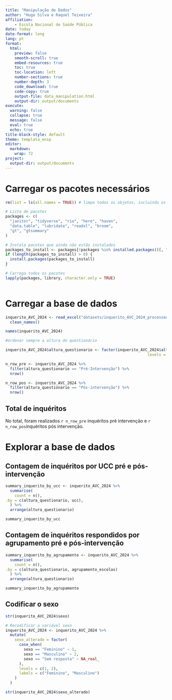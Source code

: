 ```yaml
---
title: "Manipulação de Dados"
author: "Hugo Silva e Raquel Teixeira"
affiliation: 
    - Escola Nacional de Saúde Pública
date: today
date-format: long
lang: pt 
format:
  html:
    preview: false
    smooth-scroll: true
    embed-resources: true
    toc: true
    toc-location: left
    number-sections: true
    number-depth: 3
    code_download: true
    code-copy: true
    output-file: data_manipulation.html
    output-dir: output/documents
execute:
  warning: false
  collapse: true
  message: false
  eval: true
  echo: true
title-block-style: default
theme: templata_ensp
editor: 
  markdown: 
    wrap: 72
project:
  output-dir: output/documents
---
```


# Carregar os pacotes necessários

```r
rm(list = ls(all.names = TRUE)) # limpa todos os objetos, incluindo os ocultos

# Lista de pacotes
packages <- c(
  "janitor", "tidyverse", "rio", "here", "haven", 
  "data.table", "lubridate", "readxl", "broom", 
  "gt", "gtsummary"
)

# Instala pacotes que ainda não estão instalados
packages_to_install <- packages[!packages %in% installed.packages()[, "Package"]]
if (length(packages_to_install) > 0) {
  install.packages(packages_to_install)
}

# Carrega todos os pacotes
lapply(packages, library, character.only = TRUE)
    

```

# Carregar a base de dados

```r
inquerito_AVC_2024 <- read_excel("datasets/inquerito_AVC_2024_processed.xlsx") |> 
  clean_names()

names(inquerito_AVC_2024)

#ordenar sempre a altura do questionário

inquerito_AVC_2024$altura_questionario <- factor(inquerito_AVC_2024$altura_questionario, 
                                                              levels = c("Pré-Intervenção", "Pós-intervenção")) 

```

```r

n_row_pre <- inquerito_AVC_2024 %>%
  filter(altura_questionario == "Pré-Intervenção") %>%
  nrow()

n_row_pos <- inquerito_AVC_2024 %>%
  filter(altura_questionario == "Pós-intervenção") %>%
  nrow()

```

::: callout-important
## Total de inquéritos

No total, foram realizados `r n_row_pre` inquéritos pré intervenção e
`r n_row_pos`inquéritos pós intervenção.
:::

# Explorar a base de dados

## Contagem de inquéritos por UCC pré e pós-intervenção

```r

summary_inquerito_by_ucc <- inquerito_AVC_2024 %>% 
  summarise(
    count = n(),
.by = c(altura_questionario, ucc), 
  ) %>%
  arrange(altura_questionario)

summary_inquerito_by_ucc

```

## Contagem de inquéritos respondidos por agrupamento pré e pós-intervenção

```r
summary_inquerito_by_agrupamento <- inquerito_AVC_2024 %>% 
  summarise(
    count = n(),
.by = c(altura_questionario, agrupamento_escolas)
  ) %>%
  arrange(altura_questionario)

summary_inquerito_by_agrupamento
```

## Codificar o sexo

```r

str(inquerito_AVC_2024$sexo)

# Recodificar a variável sexo
inquerito_AVC_2024 <- inquerito_AVC_2024 %>%
  mutate(
    sexo_alterado = factor(
      case_when(
        sexo == "Feminino" ~ 1,
        sexo == "Masculino" ~ 2,
        sexo == "Sem resposta" ~ NA_real_
      ),
      levels = c(1, 2),
      labels = c("Feminino", "Masculino")
    )
  )

str(inquerito_AVC_2024$sexo_alterado)

```

